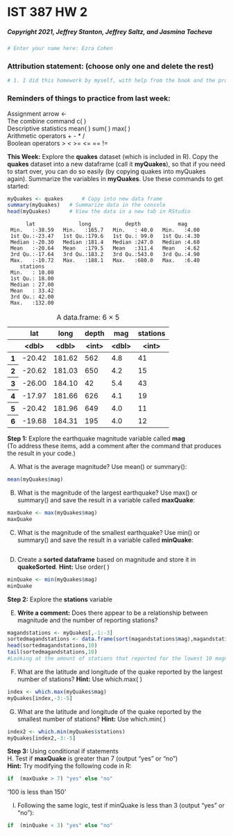 # IST 387 HW 2
##### Copyright 2021, Jeffrey Stanton, Jeffrey Saltz, and Jasmina Tacheva


```R
# Enter your name here: Ezra Cohen
```

### Attribution statement: (choose only one and delete the rest)


```R
# 1. I did this homework by myself, with help from the book and the professor.
```

### Reminders of things to practice from last week: 
Assignment arrow  		<- <br>
The combine command 	c( ) <br>
Descriptive statistics 	mean( ) sum( ) max( ) <br>
Arithmetic operators		+ - * /<br>
Boolean operators		>    <    >=    <=   ==   !=  <br>

**This Week:** Explore the **quakes** dataset (which is included in R). Copy the **quakes** dataset into a new dataframe (call it **myQuakes**), so that if you need to start over, you can do so easily (by copying quakes into myQuakes again). Summarize the variables in **myQuakes**. Use these commands to get started:



```R
myQuakes <- quakes		# Copy into new data frame
summary(myQuakes)	# Summarize data in the console
head(myQuakes)		# View the data in a new tab in RStudio
```


          lat              long           depth            mag      
     Min.   :-38.59   Min.   :165.7   Min.   : 40.0   Min.   :4.00  
     1st Qu.:-23.47   1st Qu.:179.6   1st Qu.: 99.0   1st Qu.:4.30  
     Median :-20.30   Median :181.4   Median :247.0   Median :4.60  
     Mean   :-20.64   Mean   :179.5   Mean   :311.4   Mean   :4.62  
     3rd Qu.:-17.64   3rd Qu.:183.2   3rd Qu.:543.0   3rd Qu.:4.90  
     Max.   :-10.72   Max.   :188.1   Max.   :680.0   Max.   :6.40  
        stations     
     Min.   : 10.00  
     1st Qu.: 18.00  
     Median : 27.00  
     Mean   : 33.42  
     3rd Qu.: 42.00  
     Max.   :132.00  



<table>
<caption>A data.frame: 6 × 5</caption>
<thead>
	<tr><th></th><th scope=col>lat</th><th scope=col>long</th><th scope=col>depth</th><th scope=col>mag</th><th scope=col>stations</th></tr>
	<tr><th></th><th scope=col>&lt;dbl&gt;</th><th scope=col>&lt;dbl&gt;</th><th scope=col>&lt;int&gt;</th><th scope=col>&lt;dbl&gt;</th><th scope=col>&lt;int&gt;</th></tr>
</thead>
<tbody>
	<tr><th scope=row>1</th><td>-20.42</td><td>181.62</td><td>562</td><td>4.8</td><td>41</td></tr>
	<tr><th scope=row>2</th><td>-20.62</td><td>181.03</td><td>650</td><td>4.2</td><td>15</td></tr>
	<tr><th scope=row>3</th><td>-26.00</td><td>184.10</td><td> 42</td><td>5.4</td><td>43</td></tr>
	<tr><th scope=row>4</th><td>-17.97</td><td>181.66</td><td>626</td><td>4.1</td><td>19</td></tr>
	<tr><th scope=row>5</th><td>-20.42</td><td>181.96</td><td>649</td><td>4.0</td><td>11</td></tr>
	<tr><th scope=row>6</th><td>-19.68</td><td>184.31</td><td>195</td><td>4.0</td><td>12</td></tr>
</tbody>
</table>



**Step 1:** Explore the earthquake magnitude variable called **mag**  <br>
(To address these items, add a comment after the command that produces the result in your code.) <br>

A.	What is the average magnitude? Use mean() or summary():


```R
mean(myQuakes$mag)
```

B.	What is the magnitude of the largest earthquake? Use max() or summary() and save the result in a variable called **maxQuake**:


```R
maxQuake <- max(myQuakes$mag)
maxQuake
```

C.	What is the magnitude of the smallest earthquake? Use min() or summary() and save the result in a variable called **minQuake**:


```R

```

D.	Create a **sorted dataframe** based on magnitude and store it in **quakeSorted**. **Hint:** Use order( )



```R
minQuake <- min(myQuakes$mag)
minQuake
```

**Step 2:** Explore the **stations** variable  <br>

E.	**Write a comment:** Does there appear to be a relationship between magnitude and the number of reporting stations?


```R
magandstations <- myQuakes[,-1:-3]
sortedmagandstations <- data.frame(sort(magandstations$mag),magandstations$stations)
head(sortedmagandstations,10)
tail(sortedmagandstations,10)
#Looking at the amount of stations that reported for the lowest 10 magnitude versus the amount of stations that reported for the highest 10 magnitudes shows that More stations reported on the higher magnitude earthquakes
```

F.	What are the latitude and longitude of the quake reported by the largest number of stations? **Hint:** Use which.max( )


```R
index <- which.max(myQuakes$mag)
myQuakes[index,-3:-5]
```

G.	What are the latitude and longitude of the quake reported by the smallest number of stations? **Hint:** Use which.min( )


```R
index2 <- which.min(myQuakes$stations)
myQuakes[index2,-3:-5]
```

**Step 3:** Using conditional if statements <br>
H.	 Test if **maxQuake** is greater than 7 (output “yes” or “no”) <br>
**Hint:** Try modifying the following code in R: 


```R
if  (maxQuake > 7) "yes" else "no"
```


'100 is less than 150'


I.	 Following the same logic, test if minQuake is less than 3 (output “yes” or “no”):


```R
if  (minQuake < 3) "yes" else "no"
```
